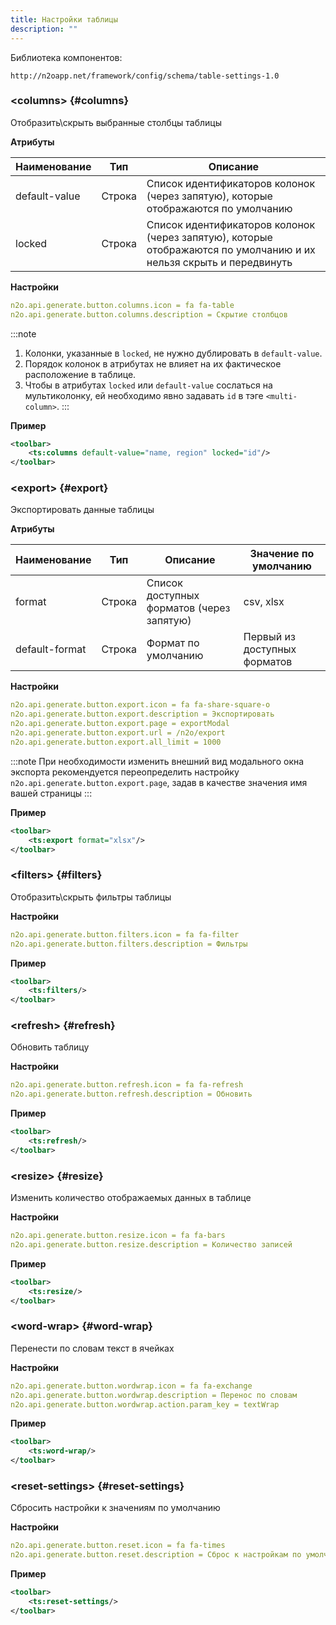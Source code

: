 ```yaml
---
title: Настройки таблицы
description: ""
---
```



Библиотека компонентов:
```
http://n2oapp.net/framework/config/schema/table-settings-1.0
```

### &lt;columns&gt; {#columns}

Отобразить\скрыть выбранные столбцы таблицы

**Атрибуты**

| Наименование  | Тип    | Описание                                                                                                           |
|---------------|--------|--------------------------------------------------------------------------------------------------------------------|
| default-value | Строка | Список идентификаторов колонок (через запятую), которые отображаются по умолчанию                                  |
| locked        | Строка | Список идентификаторов колонок (через запятую), которые отображаются по умолчанию и их нельзя скрыть и передвинуть |

**Настройки**

```yaml
n2o.api.generate.button.columns.icon = fa fa-table
n2o.api.generate.button.columns.description = Скрытие столбцов
```

:::note
1. Колонки, указанные в `locked`, не нужно дублировать в `default-value`.
2. Порядок колонок в атрибутах не влияет на их фактическое расположение в таблице.
3. Чтобы в атрибутах `locked` или `default-value` сослаться на мультиколонку, ей необходимо явно задавать `id` в тэге `<multi-column>`.
:::

**Пример**

```xml
<toolbar>
    <ts:columns default-value="name, region" locked="id"/>
</toolbar>
```



### &lt;export&gt; {#export}

Экспортировать данные таблицы

**Атрибуты**

| Наименование   | Тип     | Описание                                  | Значение по умолчанию        |
|----------------|---------|-------------------------------------------|------------------------------|
| format         | Строка  | Список доступных форматов (через запятую) | csv, xlsx                    |
| default-format | Строка  | Формат по умолчанию                       | Первый из доступных форматов |

**Настройки**

```yaml
n2o.api.generate.button.export.icon = fa fa-share-square-o
n2o.api.generate.button.export.description = Экспортировать
n2o.api.generate.button.export.page = exportModal
n2o.api.generate.button.export.url = /n2o/export
n2o.api.generate.button.export.all_limit = 1000
```

:::note
При необходимости изменить внешний вид модального окна экспорта рекомендуется переопределить настройку
`n2o.api.generate.button.export.page`, задав в качестве значения имя вашей страницы
:::

**Пример**

```xml
<toolbar>
    <ts:export format="xlsx"/>
</toolbar>
```



### &lt;filters&gt; {#filters}

Отобразить\скрыть фильтры таблицы

**Настройки**
```yaml
n2o.api.generate.button.filters.icon = fa fa-filter
n2o.api.generate.button.filters.description = Фильтры
```

**Пример**

```xml
<toolbar>
    <ts:filters/>
</toolbar>
```



### &lt;refresh&gt; {#refresh}

Обновить таблицу

**Настройки**

```yaml
n2o.api.generate.button.refresh.icon = fa fa-refresh
n2o.api.generate.button.refresh.description = Обновить
```

**Пример**

```xml
<toolbar>
    <ts:refresh/>
</toolbar>
```



### &lt;resize&gt; {#resize}

Изменить количество отображаемых данных в таблице

**Настройки**

```yaml
n2o.api.generate.button.resize.icon = fa fa-bars
n2o.api.generate.button.resize.description = Количество записей
```

**Пример**

```xml
<toolbar>
    <ts:resize/>
</toolbar>
```


### &lt;word-wrap&gt; {#word-wrap}

Перенести по словам текст в ячейках

**Настройки**

```yaml
n2o.api.generate.button.wordwrap.icon = fa fa-exchange
n2o.api.generate.button.wordwrap.description = Перенос по словам
n2o.api.generate.button.wordwrap.action.param_key = textWrap
```

**Пример**

```xml
<toolbar>
    <ts:word-wrap/>
</toolbar>
```



### &lt;reset-settings&gt; {#reset-settings}

Сбросить настройки к значениям по умолчанию

**Настройки**
```yaml
n2o.api.generate.button.reset.icon = fa fa-times
n2o.api.generate.button.reset.description = Сброс к настройкам по умолчанию
```

**Пример**

```xml
<toolbar>
    <ts:reset-settings/>
</toolbar>
```

<Sandbox height={500} projectId="uxcomponents_tables_settings" />
